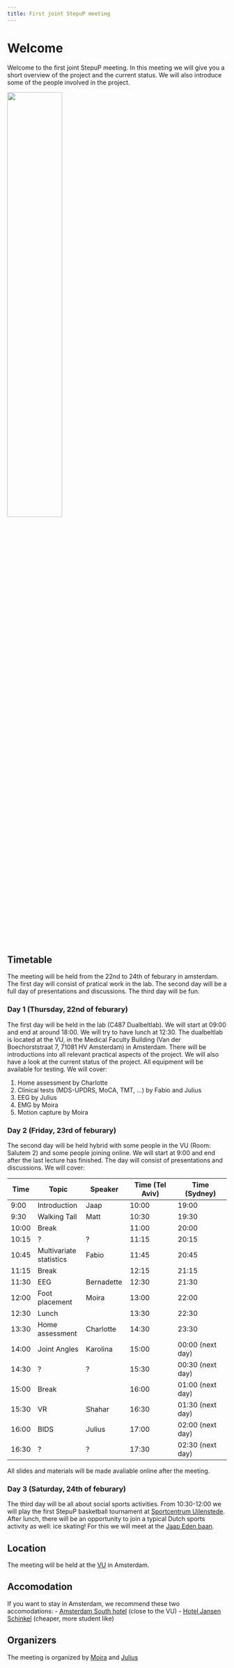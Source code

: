 ```yaml
---
title: First joint StepuP meeting
---
```


# Welcome
Welcome to the first joint StepuP meeting. In this meeting we will give you a short overview of the project and the current status. We will also introduce some of the people involved in the project. 

![](lab.jpg){width="50%" fig-align="center"}

## Timetable
The meeting will be held from the 22nd to 24th of feburary in amsterdam.
The first day will consist of pratical work in the lab. The second day will be a full day of presentations and discussions. The third day will be fun.

### Day 1 (Thursday, 22nd of feburary)
The first day will be held in the lab (C487 Dualbeltlab). We will start at 09:00 and end at around 18:00. We will try to have lunch at 12:30.
The dualbeltlab is located at the VU, in the Medical Faculty Building (Van der Boechorststraat 7, 71081 HV Amsterdam) in Amsterdam. There will be introductions into all relevant practical aspects of the project. We will also have a look at the current status of the project. All equipment will be available for testing. 
We will cover:

1. Home assessment by Charlotte
2. Clinical tests (MDS-UPDRS, MoCA, TMT, ...) by Fabio and Julius
3. EEG by Julius
4. EMG by Moira
5. Motion capture by Moira

### Day 2 (Friday, 23rd of feburary)
The second day will be held hybrid with some people in the VU (Room: Salutem 2) and some people joining online. We will start at 9:00 and end after the last lecture has finished.
The day will consist of presentations and discussions. We will cover:

| Time  | Topic                     | Speaker       | Time (Tel Aviv) | Time (Sydney)    |
|-------|-----------------          |---------------|-----------------|------------------|
| 9:00  | Introduction              | Jaap          | 10:00           | 19:00            |
| 9:30  | Walking Tall              | Matt          | 10:30           | 19:30            |
| 10:00 | Break                     |               | 11:00           | 20:00            |
| 10:15 | ?                         | ?             | 11:15           | 20:15            |
| 10:45 | Multivariate statistics   | Fabio         | 11:45           | 20:45            |
| 11:15 | Break                     |               | 12:15           | 21:15            |
| 11:30 | EEG                       | Bernadette    | 12:30           | 21:30            |
| 12:00 | Foot placement            | Moira         | 13:00           | 22:00            |
| 12:30 | Lunch                     |               | 13:30           | 22:30            |
| 13:30 | Home assessment           | Charlotte     | 14:30           | 23:30            |
| 14:00 | Joint Angles              | Karolina      | 15:00           | 00:00 (next day) |
| 14:30 | ?                         | ?             | 15:30           | 00:30 (next day) |
| 15:00 | Break                     |               | 16:00           | 01:00 (next day) |
| 15:30 | VR                        | Shahar        | 16:30           | 01:30 (next day) |
| 16:00 | BIDS                      | Julius        | 17:00           | 02:00 (next day) |
| 16:30 | ?                         | ?             | 17:30           | 02:30 (next day) |

All slides and materials will be made avaliable online after the meeting.

### Day 3 (Saturday, 24th of feburary)
The third day will be all about social sports activities. From 10:30-12:00 we will play the first StepuP basketball tournament at [Sportcentrum Uilenstede](https://sportcentrumvu.nl/en/).
After lunch, there will be an opportunity to join a typical Dutch sports activity as well: ice skating! For this we will meet at the [Jaap Eden baan](https://www.jaapeden.nl/).

## Location
The meeting will be held at the [VU](http://www.vu.nl/en/index.aspx) in Amsterdam.

## Accomodation
If you want to stay in Amsterdam, we recommend these two accomodations:
-   [Amsterdam South hotel](https://www.citizenm.com/hotels/europe/amsterdam/amsterdam-south-hotel) (close to the VU)
-   [Hotel Jansen Schinkel](https://hoteljansen.nl/) (cheaper, more student like)

## Organizers

The meeting is organized by [Moira](mailto:a.m.van.leeuwen@vu.nl?subject=StepuP%20meeting) and [Julius](mailto:j.welzel@neurologie.uni-kiel.de?subject=StepuP%20meeting)


